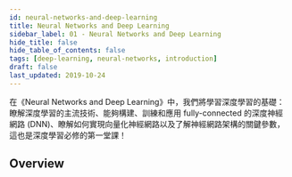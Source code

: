 ```yaml
---
id: neural-networks-and-deep-learning
title: Neural Networks and Deep Learning
sidebar_label: 01 - Neural Networks and Deep Learning
hide_title: false
hide_table_of_contents: false
tags: [deep-learning, neural-networks, introduction]
draft: false
last_updated: 2019-10-24
---
```


在《Neural Networks and Deep Learning》中，我們將學習深度學習的基礎：瞭解深度學習的主流技術、能夠構建、訓練和應用 fully-connected 的深度神經網路 (DNN)、瞭解如何實現向量化神經網路以及了解神經網路架構的關鍵參數，這也是深度學習必修的第一堂課！


## Overview

<DocCardList />
